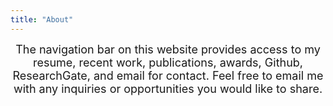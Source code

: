 ```yaml
---
title: "About"
---
```


<font size="4"> 
<center>
The navigation bar on this website provides access to my resume, recent work, publications, awards, Github, ResearchGate, and email for contact. Feel free to email me with any inquiries or opportunities you would like to share.  
</center>
</font>
